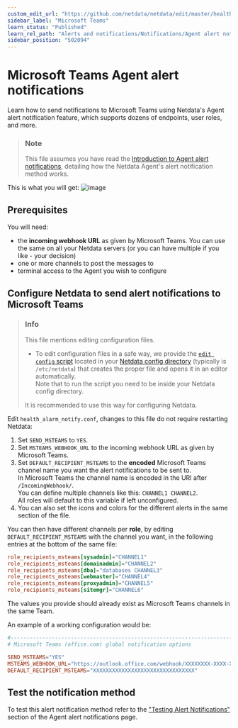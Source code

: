 ```yaml
---
custom_edit_url: "https://github.com/netdata/netdata/edit/master/health/notifications/msteams/README.md"
sidebar_label: "Microsoft Teams"
learn_status: "Published"
learn_rel_path: "Alerts and notifications/Notifications/Agent alert notifications"
sidebar_position: "502094"
---
```

# Microsoft Teams Agent alert notifications

Learn how to send notifications to Microsoft Teams using Netdata's Agent alert notification feature, which supports dozens of endpoints, user roles, and more.

> ### Note
>
> This file assumes you have read the [Introduction to Agent alert notifications](/docs/alerts-and-notifications/notifications/agent-alert-notifications), detailing how the Netdata Agent's alert notification method works.

This is what you will get:
![image](https://user-images.githubusercontent.com/1122372/92710359-0385e680-f358-11ea-8c52-f366a4fb57dd.png)

## Prerequisites

You will need:

- the **incoming webhook URL** as given by Microsoft Teams. You can use the same on all your Netdata servers (or you can have multiple if you like - your decision)
- one or more channels to post the messages to
- terminal access to the Agent you wish to configure

## Configure Netdata to send alert notifications to Microsoft Teams

> ### Info
>
> This file mentions editing configuration files.  
>
> - To edit configuration files in a safe way, we provide the [`edit config` script](/docs/getting-started/manage-and-configure/configuration#use-edit-config-to-edit-configuration-files) located in your [Netdata config directory](/docs/getting-started/manage-and-configure/configuration#the-netdata-config-directory) (typically is `/etc/netdata`) that creates the proper file and opens it in an editor automatically.  
> Note that to run the script you need to be inside your Netdata config directory.
>
> It is recommended to use this way for configuring Netdata.

Edit `health_alarm_notify.conf`, changes to this file do not require restarting Netdata:

1. Set `SEND_MSTEAMS` to `YES`.
2. Set `MSTEAMS_WEBHOOK_URL` to the incoming webhook URL as given by Microsoft Teams.
3. Set `DEFAULT_RECIPIENT_MSTEAMS` to the **encoded** Microsoft Teams channel name you want the alert notifications to be sent to.  
    In Microsoft Teams the channel name is encoded in the URI after `/IncomingWebhook/`.  
    You can define multiple channels like this: `CHANNEL1 CHANNEL2`.  
    All roles will default to this variable if left unconfigured.
4. You can also set the icons and colors for the different alerts in the same section of the file.

You can then have different channels per **role**, by editing `DEFAULT_RECIPIENT_MSTEAMS` with the channel you want, in the following entries at the bottom of the same file:

```conf
role_recipients_msteams[sysadmin]="CHANNEL1"
role_recipients_msteams[domainadmin]="CHANNEL2"
role_recipients_msteams[dba]="databases CHANNEL3"
role_recipients_msteams[webmaster]="CHANNEL4"
role_recipients_msteams[proxyadmin]="CHANNEL5"
role_recipients_msteams[sitemgr]="CHANNEL6"
```

The values you provide should already exist as Microsoft Teams channels in the same Team.

An example of a working configuration would be:

```conf
#------------------------------------------------------------------------------
# Microsoft Teams (office.com) global notification options

SEND_MSTEAMS="YES"
MSTEAMS_WEBHOOK_URL="https://outlook.office.com/webhook/XXXXXXXX-XXXX-XXXX-XXXX-XXXXXXXXXXXX@XXXXXXXX-XXXX-XXXX-XXXX-XXXXXXXXXXXX/IncomingWebhook/CHANNEL/XXXXXXXX-XXXX-XXXX-XXXX-XXXXXXXXXXXX"
DEFAULT_RECIPIENT_MSTEAMS="XXXXXXXXXXXXXXXXXXXXXXXXXXXXXXXX"
```

## Test the notification method

To test this alert notification method refer to the ["Testing Alert Notifications"](/docs/alerts-and-notifications/notifications/agent-alert-notifications#testing-alert-notifications) section of the Agent alert notifications page.
